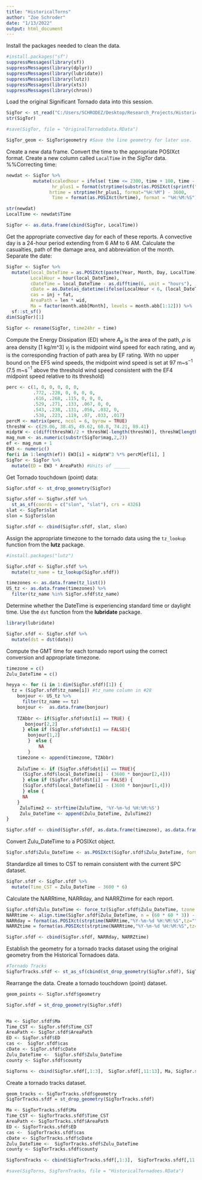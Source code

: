 ```yaml
---
title: "HistoricalTorns"
author: "Zoe Schroder"
date: "1/13/2022"
output: html_document
---
```


Install the packages needed to clean the data. 
```r
#install.packages("sf")
suppressMessages(library(sf))
suppressMessages(library(dplyr))
suppressMessages(library(lubridate))
suppressMessages(library(lutz))
suppressMessages(library(xts))
suppressMessages(library(chron))
```

Load the original Significant Tornado data into this session. 
```r
SigTor <- st_read("C:/Users/SCHRODEZ/Desktop/Research_Projects/HistoricalTornadoes/SignificantTornadoesData/SignificantTornadoes.shp")
str(SigTor)

#save(SigTor, file = "OriginalTornadoData.RData")

SigTor_geom <- SigTor$geometry #Save the line geometry for later use.
```

Create a new data frame. Convert the time to the appropriate POSIXct format. Create a new column called `LocalTime` in the *SigTor* data. 
%%Correcting time: 
```r
newdat <- SigTor %>%
          mutate(scaledhour = ifelse( time <= 2300, time + 100, time - 2300),
                 hr_plus1 = format(strptime(substr(as.POSIXct(sprintf("%04.0f", scaledhour), format="%H%M"), 12, 16), '%H:%M'), '%H:%M'),
                hrtime = strptime(hr_plus1, format="%H:%M") - 3600,
                 Time = format(as.POSIXct(hrtime), format = "%H:%M:%S"))

str(newdat)
LocalTime <- newdat$Time

SigTor <- as.data.frame(cbind(SigTor, LocalTime))
```

Get the appropriate convective day for each of these reports. A convective day is a 24-hour period extending from 6 AM to 6 AM. Calculate the casualties, path of the damage area, and abbreviation of the month. 
Separate the date: 
```r

SigTor <- SigTor %>%
  mutate(local_DateTime = as.POSIXct(paste(Year, Month, Day, LocalTime), format = "%Y%m%d%H"),
         LocalHour = hour(local_DateTime),
         cDateTime = local_DateTime - as.difftime(6, unit = "hours"),
         cDate = as.Date(as_datetime(ifelse(LocalHour < 6, (local_DateTime - 86400), cDateTime), tz = Sys.timezone())),
         cas = inj + fat,
         AreaPath = len * wid,
         Ma = factor(month.abb[Month], levels = month.abb[1:12])) %>%
  sf::st_sf()
dim(SigTor)[1]

SigTor <- rename(SigTor, time24hr = time)
```
Compute the Energy Dissipation (ED) where $A_p$ is the area of the path, $\rho$ is area density [1 kg/m^3]  $v_j$ is the midpoint wind speed for each rating, and $w_j$ is the corresponding fraction of path area by EF rating. With no upper bound on the EF5 wind speeds, the midpoint wind speed is set at 97 m~s$^{-1}$ (7.5 m~s$^{-1}$ above the threshold wind speed consistent with the EF4 midpoint speed relative to its threshold)
```r
perc <- c(1, 0, 0, 0, 0, 0, 
          .772, .228, 0, 0, 0, 0,
          .616, .268, .115, 0, 0, 0,
          .529, .271, .133, .067, 0, 0,
          .543, .238, .131, .056, .032, 0,
          .538, .223, .119, .07, .033, .017)
percM <- matrix(perc, ncol = 6, byrow = TRUE)
threshW <- c(29.06, 38.45, 49.62, 60.8, 74.21, 89.41)
midptW <- c(diff(threshW)/2 + threshW[-length(threshW)], threshW[length(threshW)] + 7.5)
mag_num <- as.numeric(substr(SigTor$mag,2,2))
ef <- mag_num + 1 
EW3 <- numeric()
for(i in 1:length(ef)) EW3[i] = midptW^3 %*% percM[ef[i], ]
SigTor <- SigTor %>%
  mutate(ED = EW3 * AreaPath) #Units of ______
``` 

Get Tornado touchdown (point) data: 
```r
SigTor.sfdf <- st_drop_geometry(SigTor)

SigTor.sfdf <- SigTor.sfdf %>%
  st_as_sf(coords = c("slon", "slat"), crs = 4326)
slat <- SigTor$slat
slon = SigTor$slon

SigTor.sfdf <- cbind(SigTor.sfdf, slat, slon)
```

Assign the appropriate timezone to the tornado data using the `tz_lookup` function from the **lutz** package. 
```r
#install.packages("lutz")

SigTor.sfdf <- SigTor.sfdf %>% 
  mutate(tz_name = tz_lookup(SigTor.sfdf))

timezones <- as.data.frame(tz_list())
US_tz <- as.data.frame(timezones) %>%
  filter(tz_name %in% SigTor.sfdf$tz_name) 
```

Determine whether the DateTime is experiencing standard time or daylight time. Use the `dst` function from the **lubridate** package. 
```r
library(lubridate)

SigTor.sfdf <- SigTor.sfdf %>%
  mutate(dst = dst(date))
```

Compute the GMT time for each tornado report using the correct conversion and appropriate timezone. 
```r
timezone = c()
Zulu_DateTime = c()

heyya <- for (i in 1:dim(SigTor.sfdf)[1]) {
  tz = (SigTor.sfdf$tz_name[i]) #tz_name column in #28 
    bonjour <- US_tz %>%
      filter(tz_name == tz) 
    bonjour <-  as.data.frame(bonjour)
    
    TZAbbr <- if(SigTor.sfdf$dst[i] == TRUE) {
       bonjour[2,2]
      } else if (SigTor.sfdf$dst[i] == FALSE){
        bonjour[1,2] 
        }  else { 
            NA
        }
    timezone <- append(timezone, TZAbbr)
    
    ZuluTime <- if (SigTor.sfdf$dst[i] == TRUE){
      (SigTor.sfdf$local_DateTime[i] - (3600 * bonjour[2,4])) 
      } else if (SigTor.sfdf$dst[i] == FALSE) {
      (SigTor.sfdf$local_DateTime[i] - (3600 * bonjour[1,4]))
      } else {
      NA
    }
     ZuluTime2 <- strftime(ZuluTime, '%Y-%m-%d %H:%M:%S')
     Zulu_DateTime <- append(Zulu_DateTime, ZuluTime2)
}

SigTor.sfdf <- cbind(SigTor.sfdf, as.data.frame(timezone), as.data.frame(Zulu_DateTime))
```


Convert Zulu_DateTime to a POSIXct object. 
```r
SigTor.sfdf$Zulu_DateTime <- as.POSIXct(SigTor.sfdf$Zulu_DateTime, format = "%Y-%m-%d %H:%M:%S", tz = "UTC")
```

Standardize all times to CST to remain consistent with the current SPC dataset. 
```r
SigTor.sfdf <- SigTor.sfdf %>%
  mutate(Time_CST = Zulu_DateTime - 3600 * 6)
```

Calculate the NARRtime, NARRday, and NARRZtime for each report. 
```r
SigTor.sfdf$Zulu_DateTime <- force_tz(SigTor.sfdf$Zulu_DateTime, tzone = "UTC")
NARRtime <- align.time(SigTor.sfdf$Zulu_DateTime, n = (60 * 60 * 3)) - 3600 * 3 ###Had to remove the -3600*3
NARRday = format(as.POSIXct(strptime(NARRtime,"%Y-%m-%d %H:%M:%S",tz="")) ,format = "%Y/%m/%d")
NARRZtime = format(as.POSIXct(strptime(NARRtime,"%Y-%m-%d %H:%M:%S",tz="")) ,format = "%H")

SigTor.sfdf <- cbind(SigTor.sfdf, NARRday, NARRZtime)
```

Establish the geometry for a tornado tracks dataset using the original geometry from the Historical Tornadoes data. 
```r
#Tornado Tracks
SigTorTracks.sfdf <- st_as_sf(cbind(st_drop_geometry(SigTor.sfdf), SigTor_geom))
```

Rearrange the data. Create a tornado touchdown (point) dataset. 
```r
geom_points <- SigTor.sfdf$geometry

SigTor.sfdf = st_drop_geometry(SigTor.sfdf)


Ma <- SigTor.sfdf$Ma
Time_CST <- SigTor.sfdf$Time_CST
AreaPath <- SigTor.sfdf$AreaPath
ED <- SigTor.sfdf$ED
cas <-  SigTor.sfdf$cas
cDate <- SigTor.sfdf$cDate
Zulu_DateTime <-  SigTor.sfdf$Zulu_DateTime
county <- SigTor.sfdf$county

SigTorns <- cbind(SigTor.sfdf[,1:3],  SigTor.sfdf[,11:13], Ma, SigTor.sfdf[,17:19], Time_CST, county, SigTor.sfdf[,5:9], AreaPath, ED, cas, SigTor.sfdf[,28:29], SigTor.sfdf[,14:15], cDate, Zulu_DateTime, SigTor.sfdf[,30:32], SigTorTracks.sfdf[,35:36], geom_points )
```

Create a tornado tracks dataset. 
```r
geom_tracks <- SigTorTracks.sfdf$geometry
SigTorTracks.sfdf = st_drop_geometry(SigTorTracks.sfdf)

Ma <- SigTorTracks.sfdf$Ma
Time_CST <- SigTorTracks.sfdf$Time_CST
AreaPath <- SigTorTracks.sfdf$AreaPath
ED <- SigTorTracks.sfdf$ED
cas <-  SigTorTracks.sfdf$cas
cDate <- SigTorTracks.sfdf$cDate
Zulu_DateTime <-  SigTorTracks.sfdf$Zulu_DateTime
county <- SigTorTracks.sfdf$county

SigTornTracks <- cbind(SigTorTracks.sfdf[,1:3],  SigTorTracks.sfdf[,11:13], Ma, SigTorTracks.sfdf[,17:19], Time_CST, county, SigTorTracks.sfdf[,5:9], AreaPath, ED, cas, SigTorTracks.sfdf[,28:29], SigTorTracks.sfdf[,14:15], cDate, Zulu_DateTime, SigTorTracks.sfdf[,30:32], SigTorTracks.sfdf[,35:36], geom_tracks)
```

```r
#save(SigTorns, SigTornTracks, file = "HistoricalTornadoes.RData")
```


